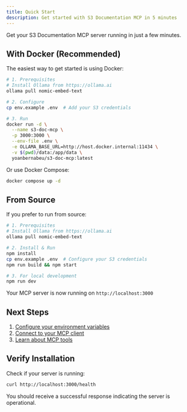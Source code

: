```yaml
---
title: Quick Start
description: Get started with S3 Documentation MCP in 5 minutes
---
```


Get your S3 Documentation MCP server running in just a few minutes.

## With Docker (Recommended)

The easiest way to get started is using Docker:

```bash
# 1. Prerequisites
# Install Ollama from https://ollama.ai
ollama pull nomic-embed-text

# 2. Configure
cp env.example .env  # Add your S3 credentials

# 3. Run
docker run -d \
  --name s3-doc-mcp \
  -p 3000:3000 \
  --env-file .env \
  -e OLLAMA_BASE_URL=http://host.docker.internal:11434 \
  -v $(pwd)/data:/app/data \
  yoanbernabeu/s3-doc-mcp:latest
```

Or use Docker Compose:

```bash
docker compose up -d
```

## From Source

If you prefer to run from source:

```bash
# 1. Prerequisites
# Install Ollama from https://ollama.ai
ollama pull nomic-embed-text

# 2. Install & Run
npm install
cp env.example .env  # Configure your S3 credentials
npm run build && npm start

# 3. For local development
npm run dev
```

Your MCP server is now running on `http://localhost:3000`

## Next Steps

1. [Configure your environment variables](/S3-Documentation-MCP-Server/configuration/environment-variables/)
2. [Connect to your MCP client](/S3-Documentation-MCP-Server/usage/client-configuration/)
3. [Learn about MCP tools](/S3-Documentation-MCP-Server/usage/mcp-tools/)

## Verify Installation

Check if your server is running:

```bash
curl http://localhost:3000/health
```

You should receive a successful response indicating the server is operational.

